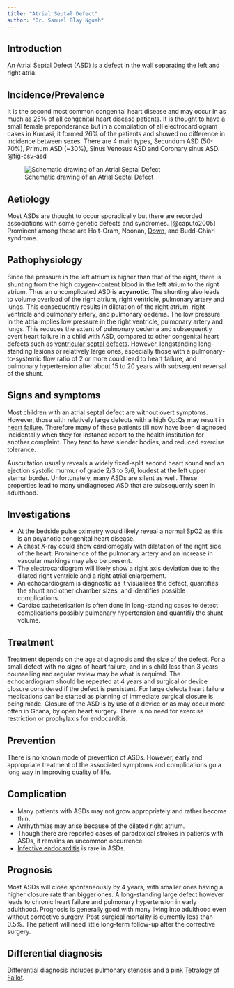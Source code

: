```yaml
---
title: "Atrial Septal Defect"
author: "Dr. Samuel Blay Nguah"
---
```


## Introduction

An Atrial Septal Defect (ASD) is a defect in the wall separating the left and right atria.

## Incidence/Prevalence

It is the second most common congenital heart disease and may occur in as much as 25% of all
congenital heart disease patients. It is thought to have a small female preponderance but in a
compilation of all electrocardiogram cases in Kumasi, it formed 26% of the patients and showed no
difference in incidence between sexes. There are 4 main types, Secundum ASD (50-70%), Primum ASD
(\~30%), Sinus Venosus ASD and Coronary sinus ASD. @fig-csv-asd

![Schematic drawing of an Atrial Septal Defect](images/cvs-asd.jpg){#fig-csv-asd fig-align="center"}

## Aetiology

Most ASDs are thought to occur sporadically but there are recorded associations with some genetic
defects and syndromes. [@caputo2005] Prominent among these are Holt-Oram, Noonan,
[Down](synd-down.qmd), and Budd-Chiari syndrome.

## Pathophysiology

Since the pressure in the left atrium is higher than that of the right, there is shunting from the
high oxygen-content blood in the left atrium to the right atrium. Thus an uncomplicated ASD is
**acyanotic**. The shunting also leads to volume overload of the right atrium, right ventricle,
pulmonary artery and lungs. This consequently results in dilatation of the right atrium, right
ventricle and pulmonary artery, and pulmonary oedema. The low pressure in the atria implies low
pressure in the right ventricle, pulmonary artery and lungs. This reduces the extent of pulmonary
oedema and subsequently overt heart failure in a child with ASD, compared to other congenital heart
defects such as [ventricular septal defects](cvs-vsd.qmd). However, longstanding long-standing
lesions or relatively large ones, especially those with a pulmonary-to-systemic flow ratio of 2 or
more could lead to heart failure, and pulmonary hypertension after about 15 to 20 years with
subsequent reversal of the shunt.

## Signs and symptoms

Most children with an atrial septal defect are without overt symptoms. However, those with
relatively large defects with a high Qp:Qs may result in [heart failure](cvs-heart-failure.qmd).
Therefore many of these patients till now have been diagnosed incidentally when they for instance
report to the health institution for another complaint. They tend to have slender bodies, and
reduced exercise tolerance.

Auscultation usually reveals a widely fixed-split second heart sound and an ejection systolic murmur
of grade 2/3 to 3/6, loudest at the left upper sternal border. Unfortunately, many ASDs are silent
as well. These properties lead to many undiagnosed ASD that are subsequently seen in adulthood.

## Investigations

-   At the bedside pulse oximetry would likely reveal a normal SpO2 as this is an acyanotic
    congenital heart disease.
-   A chest X-ray could show cardiomegaly with dilatation of the right side of the heart. Prominence
    of the pulmonary artery and an increase in vascular markings may also be present.
-   The electrocardiogram will likely show a right axis deviation due to the dilated right ventricle
    and a right atrial enlargement.
-   An echocardiogram is diagnostic as it visualises the defect, quantifies the shunt and other
    chamber sizes, and identifies possible complications.
-   Cardiac catheterisation is often done in long-standing cases to detect complications possibly
    pulmonary hypertension and quantifiy the shunt volume.

## Treatment

Treatment depends on the age at diagnosis and the size of the defect. For a small defect with no
signs of heart failure, and in s child less than 3 years counselling and regular review may be what
is required. The echocardiogram should be repeated at 4 years and surgical or device closure
considered if the defect is persistent. For large defects heart failure medications can be started
as planning of immediate surgical closure is being made. Closure of the ASD is by use of a device or
as may occur more often in Ghana, by open heart surgery. There is no need for exercise restriction
or prophylaxis for endocarditis.

## Prevention

There is no known mode of prevention of ASDs. However, early and appropriate treatment of the
associated symptoms and complications go a long way in improving quality of life.

## Complication

-   Many patients with ASDs may not grow appropriately and rather become thin.
-   Arrhythmias may arise because of the dilated right atrium.
-   Though there are reported cases of paradoxical strokes in patients with ASDs, it remains an
    uncommon occurrence.
-   [Infective endocarditis](cvs-inf-endo.qmd) is rare in ASDs.

## Prognosis

Most ASDs will close spontaneously by 4 years, with smaller ones having a higher closure rate than
bigger ones. A long-standing large defect however leads to chronic heart failure and pulmonary
hypertension in early adulthood. Prognosis is generally good with many living into adulthood even
without corrective surgery. Post-surgical mortality is currently less than 0.5%. The patient will
need little long-term follow-up after the corrective surgery.

## Differential diagnosis

Differential diagnosis includes pulmonary stenosis and a pink [Tetralogy of Fallot](cvs-tof.qmd).
